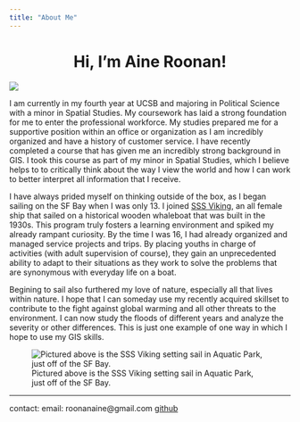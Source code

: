 ```yaml
---
title: "About Me"
---
```

  
<center>
# Hi, I'm Aine Roonan! 
</center>

![ ](./img/me.JPG)



I am currently in my fourth year at UCSB and majoring in Political Science with a minor in Spatial Studies. My coursework  has laid a strong foundation for me to enter the professional workforce. My studies prepared me for a supportive position within an office or organization as I am incredibly organized and have a history of customer service. I have recently completed a course that has given me an incredibly strong background in GIS. I took this course as part of my minor in Spatial Studies, which I believe helps to to critically think about the way I view the world and how I can work to better interpret all information that I receive. 

I have always prided myself on thinking outside of the box, as I began sailing on the SF Bay when I was only 13. I joined [SSS Viking](https://www.facebook.com/SSSViking/), an all female ship that sailed on a historical wooden whaleboat that was built in the 1930s. This program truly fosters a learning environment and spiked my already rampant curiosity. By the time I was 16, I had already organized and managed service projects and trips. By placing youths in charge of activities (with adult supervision of course), they gain an unprecedented ability to adapt to their situations as they work to solve the problems that are synonymous with everyday life on a boat. <i class="fas fa-anchor" style="color:red;"></i>


Begining to sail also furthered my love of nature, especially all that lives within nature. I hope that I can someday use my recently acquired skillset to contribute to the fight against global warming and all other threats to the environment. I can now study the floods of different years and analyze the severity or other differences. This is just one example of one way in which I hope to use my GIS skills. 

![Pictured above is the SSS Viking setting sail in Aquatic Park, just off of the SF Bay.](./img/boat.jpeg) 

 ***** 
 contact: 
    email: roonanaine@gmail.com 
    [github](https://github.com/aineroonan)
    
    
    
